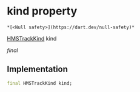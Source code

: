 # kind property

    *[<Null safety>](https://dart.dev/null-safety)*

[HMSTrackKind](../../hmssdk_flutter/HMSTrackKind-class) kind

_final_

## Implementation

```dart
final HMSTrackKind kind;


```
